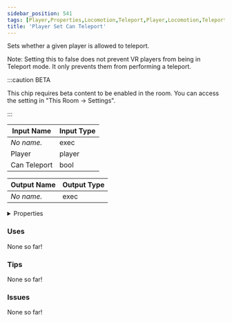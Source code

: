 ```yaml
---
sidebar_position: 541
tags: [Player,Properties,Locomotion,Teleport,Player,Locomotion,Teleport]
title: 'Player Set Can Teleport'
---
```


Sets whether a given player is allowed to teleport.

Note: Setting this to false does not prevent VR players from being in Teleport mode. It only prevents them from performing a teleport.

:::caution BETA

This chip requires beta content to be enabled in the room. You can access the setting in "This Room -> Settings".

:::


<EsbSvg />

| Input Name | Input Type |
|-----------|-----------|
| *No name.* | exec |
| Player | player |
| Can Teleport | bool |

| Output Name | Output Type |
|-----------|-----------|
| *No name.* | exec |


<details>
  <summary>Properties</summary>
  <div>
    <div>
    <table>
      <thead>
        <tr>
          <th>Is beta required?</th>
          <th>✅</th>
        </tr>
        <tr>
          <th>Is this chip a trolling risk?</th>
          <th>❌</th>
        </tr>
        <tr>
          <th>Is this chip a role assignment risk?</th>
          <th>❌</th>
        </tr>
        <tr>
          <th>Chip UUID</th>
          <th>de2df219-9d85-4778-a9a3-255d912596a2</th>
        </tr>
      </thead>
    </table>
    </div>
  </div>
</details>

### Uses

None so far!

### Tips

None so far!

### Issues

None so far!